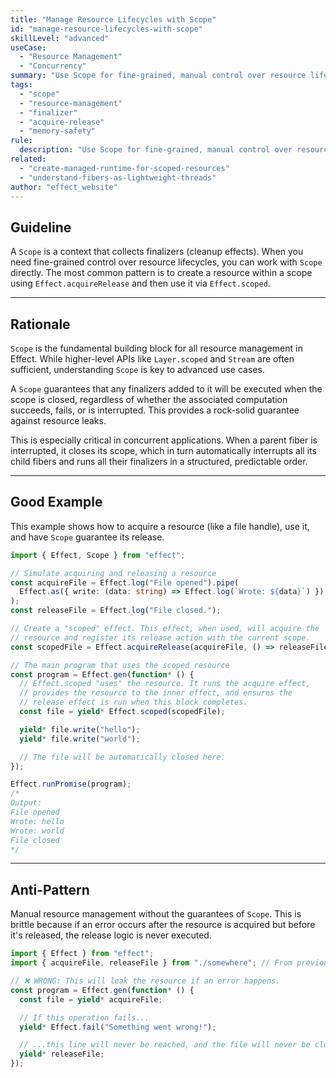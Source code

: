 ```yaml
---
title: "Manage Resource Lifecycles with Scope"
id: "manage-resource-lifecycles-with-scope"
skillLevel: "advanced"
useCase:
  - "Resource Management"
  - "Concurrency"
summary: "Use Scope for fine-grained, manual control over resource lifecycles, ensuring cleanup logic (finalizers) is always executed."
tags:
  - "scope"
  - "resource-management"
  - "finalizer"
  - "acquire-release"
  - "memory-safety"
rule:
  description: "Use Scope for fine-grained, manual control over resource lifecycles and cleanup guarantees."
related:
  - "create-managed-runtime-for-scoped-resources"
  - "understand-fibers-as-lightweight-threads"
author: "effect_website"
---
```


## Guideline

A `Scope` is a context that collects finalizers (cleanup effects). When you need fine-grained control over resource lifecycles, you can work with `Scope` directly. The most common pattern is to create a resource within a scope using `Effect.acquireRelease` and then use it via `Effect.scoped`.

---

## Rationale

`Scope` is the fundamental building block for all resource management in Effect. While higher-level APIs like `Layer.scoped` and `Stream` are often sufficient, understanding `Scope` is key to advanced use cases.

A `Scope` guarantees that any finalizers added to it will be executed when the scope is closed, regardless of whether the associated computation succeeds, fails, or is interrupted. This provides a rock-solid guarantee against resource leaks.

This is especially critical in concurrent applications. When a parent fiber is interrupted, it closes its scope, which in turn automatically interrupts all its child fibers and runs all their finalizers in a structured, predictable order.

---

## Good Example

This example shows how to acquire a resource (like a file handle), use it, and have `Scope` guarantee its release.

```typescript
import { Effect, Scope } from "effect";

// Simulate acquiring and releasing a resource
const acquireFile = Effect.log("File opened").pipe(
  Effect.as({ write: (data: string) => Effect.log(`Wrote: ${data}`) }),
);
const releaseFile = Effect.log("File closed.");

// Create a "scoped" effect. This effect, when used, will acquire the
// resource and register its release action with the current scope.
const scopedFile = Effect.acquireRelease(acquireFile, () => releaseFile);

// The main program that uses the scoped resource
const program = Effect.gen(function* () {
  // Effect.scoped "uses" the resource. It runs the acquire effect,
  // provides the resource to the inner effect, and ensures the
  // release effect is run when this block completes.
  const file = yield* Effect.scoped(scopedFile);

  yield* file.write("hello");
  yield* file.write("world");

  // The file will be automatically closed here.
});

Effect.runPromise(program);
/*
Output:
File opened
Wrote: hello
Wrote: world
File closed
*/
```

---

## Anti-Pattern

Manual resource management without the guarantees of `Scope`. This is brittle because if an error occurs after the resource is acquired but before it's released, the release logic is never executed.

```typescript
import { Effect } from "effect";
import { acquireFile, releaseFile } from "./somewhere"; // From previous example

// ❌ WRONG: This will leak the resource if an error happens.
const program = Effect.gen(function* () {
  const file = yield* acquireFile;

  // If this operation fails...
  yield* Effect.fail("Something went wrong!");

  // ...this line will never be reached, and the file will never be closed.
  yield* releaseFile;
});
```